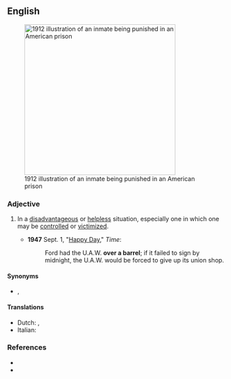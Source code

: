 ==English==
[[Image:Punishment of the Paddle, 1912.jpg‎|right|350px|thumb|1912 illustration of an inmate being punished in an American prison]]

===Adjective===
{{en-adj|-}}

# {{lb|en|idiomatic}} In a [[disadvantageous]] or [[helpless]] situation, especially one in which one may be [[control]]led or [[victimize]]d.
#* '''1947''' Sept. 1, "[http://www.time.com/time/magazine/article/0,9171,887580,00.html Happy Day]," ''Time'':
#*: Ford had the U.A.W. '''over a barrel'''; if it failed to sign by midnight, the U.A.W. would be forced to give up its union shop.

====Synonyms====
* {{l|en|up a tree}}, {{l|en|up the creek}}

====Translations====
{{trans-top|in a helpless situation}}
* Dutch: {{t+|nl|hopeloos}}, {{t|nl|in de knel}}
* Italian: {{t|it|spalle al muro}}
{{trans-mid}}
{{trans-bottom}}

===References===
* {{R:Dictionary.com}}
* {{R:Merriam Webster Online}}